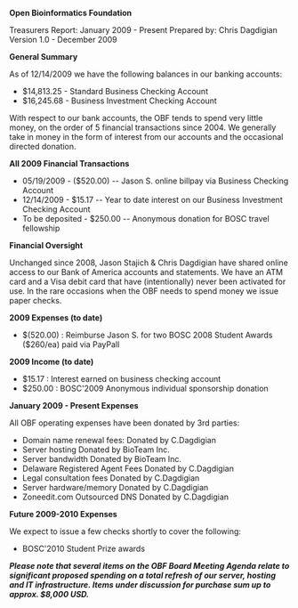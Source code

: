 '''Open Bioinformatics Foundation'''

Treasurers Report: January 2009 - Present
Prepared by: Chris Dagdigian
Version 1.0 - December 2009

'''General Summary'''

As of 12/14/2009 we have the following balances in our banking accounts:

* $14,813.25   - Standard Business Checking Account
* $16,245.68   - Business Investment Checking Account

With respect to our bank accounts, the OBF tends to spend very little money, on the order of 5 financial transactions since 2004. We generally take in money in the form of interest from our accounts and the occasional directed donation. 

'''All 2009 Financial Transactions'''

* 05/19/2009	 - 	($520.00) 	-- Jason S. online billpay via Business Checking Account  
* 12/14/2009 	 - 	$15.17 	-- Year to date interest on our Business Investment Checking Account
* To be deposited  - 	$250.00	-- Anonymous donation for BOSC travel fellowship


'''Financial Oversight''' 

Unchanged since 2008, Jason Stajich & Chris Dagdigian have shared online access to our Bank of America accounts and statements. We have an ATM card and a Visa debit card that have (intentionally) never been activated for use. In the rare occasions when the OBF needs to spend money we issue paper checks. 


'''2009 Expenses (to date)'''

*$(520.00) 	:  Reimburse Jason S. for two BOSC 2008 Student Awards ($260/ea) paid via PayPall


'''2009 Income (to date)
'''
* $15.17 	: Interest earned on business checking account
* $250.00	: BOSC'2009 Anonymous individual sponsorship donation


'''January 2009 - Present Expenses'''

All OBF operating expenses have been donated by 3rd parties:

* Domain name renewal fees:		Donated by C.Dagdigian
* Server hosting 				Donated by BioTeam Inc.
* Server bandwidth				Donated by BioTeam Inc.
* Delaware Registered Agent Fees	Donated by C.Dagdigian
* Legal consultation fees			Donated by C.Dagdigian
* Server hardware/memory		Donated by C.Dagdigian
* Zoneedit.com Outsourced DNS		Donated by C.Dagdigian


'''Future 2009-2010 Expenses'''

We expect to issue a few checks shortly to cover the following:

* BOSC'2010 Student Prize awards

'''''Please note that several items on the OBF Board Meeting Agenda relate to significant proposed spending on a total refresh of our server, hosting and IT infrastructure. Items under discussion for purchase sum up to approx. $8,000 USD.'''''